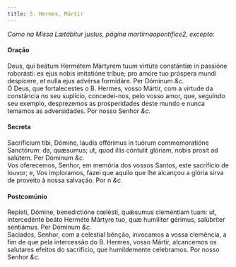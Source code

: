 ```yaml
---
title: S. Hermes, Mártir
---
```


<em>Como na Missa Lætábitur justus, página martirnaopontifice2, excepto:</em>

<h4 class="text-center">Oração</h4>
<div class="container-fluid">
  <div class="row">
    <div class="col-6 dropcaps text-justify">
      Deus, qui beátum Hermétem Mártyrem tuum virtúte constántiæ in passióne
      roborásti: ex ejus nobis imitatióne tríbue; pro amóre tuo próspera mundi
      despícere, et nulla ejus advérsa formidáre. Per Dóminum <em>&c.</em>
    </div>
    <div class="col-6 dropcaps text-justify">
      Ó Deus, que fortalecestes o B. Hermes, vosso Mártir, com a virtude da
      constância no seu suplício, concedei-nos, pelo vosso amor, que, seguindo
      seu exemplo, desprezemos as prosperidades deste mundo e nunca temamos as
      adversidades. Por nosso Senhor <em>&c.</em>
    </div>
  </div>
</div>

<h4 class="text-center">Secreta</h4>
<div class="container-fluid">
  <div class="row">
    <div class="col-6 dropcaps text-justify">
      Sacrifícium tibi, Dómine, laudis offérimus in tuórum commemoratióne
      Sanctórum: da, quǽsumus; ut, quod illis cóntulit glóriam, nobis prosit ad
      salútem. Per Dóminum <em>&c.</em>
    </div>
    <div class="col-6 dropcaps text-justify">
      Vos oferecemos, Senhor, em memória dos vossos Santos, este sacrifício de
      louvor; e, Vos imploramos, fazei que aquilo que lhe alcançou a glória
      sirva de proveito à nossa salvação. Por n <em>&c.</em>
    </div>
  </div>
</div>

<h4 class="text-center">Postcomúnio</h4>
<div class="container-fluid">
  <div class="row">
    <div class="col-6 dropcaps text-justify">
      Repleti, Dómine, benedictióne cœlésti, quǽsumus cleméntiam tuam: ut,
      intercedénte beáto Herméte Mártyre tuo, quæ humíliter gérimus, salúbriter
      sentiámus. Per Dóminum <em>&c.</em>
    </div>
    <div class="col-6 dropcaps text-justify">
      Saciados, Senhor, com a celestial bênção, invocamos a vossa clemência, a
      fim de que pela intercessão do B. Hermes, vosso Mártir, alcancemos os
      salutares efeitos do sacrifício, que humildemente celebramos. Por nosso
      Senhor <em>&c.</em>
    </div>
  </div>
</div>
